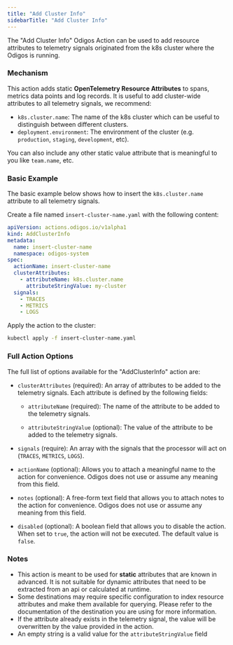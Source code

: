 ---
title: "Add Cluster Info"
sidebarTitle: "Add Cluster Info"
---

The "Add Cluster Info" Odigos Action can be used to add resource attributes 
to telemetry signals originated from the k8s cluster where the Odigos is running.

### Mechanism

This action adds static **OpenTelemetry Resource Attributes** to spans, metrics data points and log records.
It is useful to add cluster-wide attributes to all telemetry signals, we recommend:
- `k8s.cluster.name`: The name of the k8s cluster which can be useful to distinguish between different clusters.
- `deployment.environment`: The environment of the cluster (e.g. `production`, `staging`, `development`, etc).

You can also include any other static value attribute that is meaningful to you like `team.name`, etc.

### Basic Example

The basic example below shows how to insert the `k8s.cluster.name` attribute to all telemetry signals.

Create a file named `insert-cluster-name.yaml` with the following content:

```yaml
apiVersion: actions.odigos.io/v1alpha1
kind: AddClusterInfo
metadata:
  name: insert-cluster-name
  namespace: odigos-system
spec:
  actionName: insert-cluster-name
  clusterAttributes:
    - attributeName: k8s.cluster.name
      attributeStringValue: my-cluster
  signals:
    - TRACES
    - METRICS
    - LOGS
```

Apply the action to the cluster:

```bash
kubectl apply -f insert-cluster-name.yaml
```

### Full Action Options

The full list of options available for the "AddClusterInfo" action are:

- `clusterAttributes` (required): An array of attributes to be added to the telemetry signals. Each attribute is defined by the following fields:

  - `attributeName` (required): The name of the attribute to be added to the telemetry signals.

  - `attributeStringValue` (optional): The value of the attribute to be added to the telemetry signals.

- `signals` (require): An array with the signals that the processor will act on (`TRACES`, `METRICS`, `LOGS`).

- `actionName` (optional): Allows you to attach a meaningful name to the action for convenience. Odigos does not use or assume any meaning from this field.

- `notes` (optional): A free-form text field that allows you to attach notes to the action for convenience. Odigos does not use or assume any meaning from this field.

- `disabled` (optional): A boolean field that allows you to disable the action. When set to `true`, the action will not be executed. The default value is `false`.

### Notes

- This action is meant to be used for **static** attributes that are known in advanced. It is not suitable for dynamic attributes that need to be extracted from an api or calculated at runtime.
- Some destinations may require specific configuration to index resource attributes and make them available for querying. Please refer to the documentation of the destination you are using for more information.
- If the attribute already exists in the telemetry signal, the value will be overwritten by the value provided in the action.
- An empty string is a valid value for the `attributeStringValue` field
